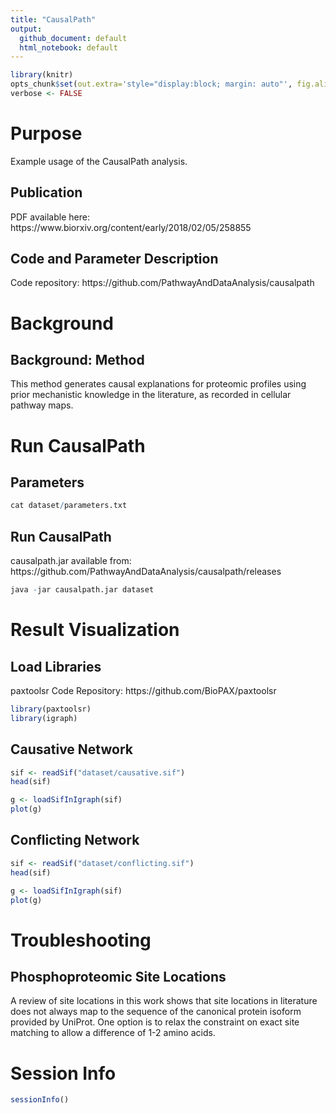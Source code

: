 ```yaml
---
title: "CausalPath"
output:
  github_document: default
  html_notebook: default
---
```

  
```r
library(knitr)
opts_chunk$set(out.extra='style="display:block; margin: auto"', fig.align="center", tidy=FALSE)
verbose <- FALSE
```

# Purpose

Example usage of the CausalPath analysis.

## Publication 

PDF available here: https://www.biorxiv.org/content/early/2018/02/05/258855

## Code and Parameter Description 

Code repository: https://github.com/PathwayAndDataAnalysis/causalpath

# Background 
## Background: Method 
This method generates causal explanations for proteomic profiles using prior mechanistic knowledge in the literature, as recorded in cellular pathway maps. 

# Run CausalPath
## Parameters 

```r
cat dataset/parameters.txt
```

## Run CausalPath 

causalpath.jar available from: https://github.com/PathwayAndDataAnalysis/causalpath/releases

```r
java -jar causalpath.jar dataset
```

# Result Visualization
## Load Libraries 

paxtoolsr Code Repository: https://github.com/BioPAX/paxtoolsr

```r
library(paxtoolsr)
library(igraph)
```

## Causative Network

```r
sif <- readSif("dataset/causative.sif")
head(sif)
```

```r
g <- loadSifInIgraph(sif)
plot(g)
```

## Conflicting Network

```r
sif <- readSif("dataset/conflicting.sif")
head(sif)
```

```r
g <- loadSifInIgraph(sif)
plot(g)
```

# Troubleshooting
## Phosphoproteomic Site Locations 

A review of site locations in this work shows that site locations in literature does not always map to the sequence of the canonical protein isoform provided by UniProt. One option is to relax the constraint on exact site matching to allow a difference of 1-2 amino acids. 

# Session Info

```r
sessionInfo()
```